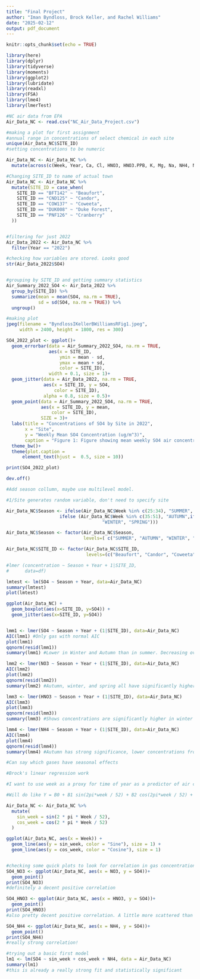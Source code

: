 ```yaml
---
title: "Final Project"
author: "Iman Byndloss, Brock Keller, and Rachel Williams"
date: "2025-02-12"
output: pdf_document
---
```


```r
knitr::opts_chunk$set(echo = TRUE)

library(here)
library(dplyr)
library(tidyverse)
library(moments)
library(ggplot2)
library(lubridate)
library(readxl)
library(FSA)
library(lme4)
library(lmerTest)

```


```r
#NC air data from EPA
Air_Data_NC <- read.csv("NC_Air_Data_Project.csv")
```



```r
#making a plot for first assignment
#annual range in concentrations of select chemical in each site
unique(Air_Data_NC$SITE_ID)
#setting concentrations to be numeric

Air_Data_NC <- Air_Data_NC %>% 
  mutate(across(c(Week, Year, Ca, Cl, HNO3, HNO3.PPB, K, Mg, Na, NH4, NO3, SO2, SO2.PPB, SO4, TNO3,), as.numeric))

#Changing SITE_ID to name of actual town
Air_Data_NC <- Air_Data_NC %>% 
  mutate(SITE_ID = case_when(
    SITE_ID == "BFT142" ~ "Beaufort",
    SITE_ID == "CND125" ~ "Candor",
    SITE_ID == "COW137" ~ "Coweeta",
    SITE_ID == "DUK008" ~ "Duke Forest",
    SITE_ID == "PNF126" ~ "Cranberry"
  ))


#filtering for just 2022
Air_Data_2022 <- Air_Data_NC %>% 
  filter(Year == "2022")

#checking how variables are stored. Looks good
str(Air_Data_2022$SO4)


#grouping by SITE_ID and getting summary statistics
Air_Summary_2022_SO4 <- Air_Data_2022 %>% 
  group_by(SITE_ID) %>% 
  summarize(mean = mean(SO4, na.rm = TRUE),
            sd = sd(SO4, na.rm = TRUE)) %>% 
  ungroup()

#making plot
jpeg(filename = "ByndlossIKellerBWilliamsRFig1.jpeg", 
     width = 2400, height = 1800, res = 300)

SO4_2022_plot <- ggplot()+
  geom_errorbar(data = Air_Summary_2022_SO4, na.rm = TRUE,
                aes(x = SITE_ID, 
                    ymin = mean - sd,
                    ymax = mean + sd,
                    color = SITE_ID),
                width = 0.1, size = 1)+
  geom_jitter(data = Air_Data_2022, na.rm = TRUE,
              aes(x = SITE_ID, y = SO4, 
                  color = SITE_ID),
              alpha = 0.8, size = 0.5)+
  geom_point(data = Air_Summary_2022_SO4, na.rm = TRUE,
             aes(x = SITE_ID, y = mean,
                 color = SITE_ID),
             SIZE = 3)+
  labs(title = "Concentrations of SO4 by Site in 2022",
       x = "Site",
       y = "Weekly Mean SO4 Concentration (ug/m^3)",
       caption = "Figure 1: Figure showing mean weekly SO4 air concentration \n in 2022 across five EPA air monitoring sites in North Carolina.")+
  theme_bw()+ 
  theme(plot.caption = 
      element_text(hjust =  0.5, size = 10))

print(SO4_2022_plot)

dev.off()
```


```r

#Add season collumn, maybe use multilevel model.

#1/Site generates random variable, don't need to specify site

Air_Data_NC$Season <- ifelse(Air_Data_NC$Week %in% c(25:34), "SUMMER",
                    ifelse (Air_Data_NC$Week %in% c(35:51), "AUTUMN",ifelse (Air_Data_NC$Week %in% c(52, 53, 1, 2, 3, 4, 5, 6, 7, 8, 9, 10, 11), 
                                    "WINTER", "SPRING")))

Air_Data_NC$Season <- factor(Air_Data_NC$Season,
                             levels=( c("SUMMER", "AUTUMN", "WINTER", "SPRING")))

Air_Data_NC$SITE_ID <- factor(Air_Data_NC$SITE_ID,
                              levels=(c("Beaufort", "Candor", "Coweeta","Cranberry","Duke Forest")))

#lmer (concentration ~ Season + Year + 1|SITE_ID,
#      data=df)

lmtest <- lm(SO4 ~ Season + Year, data=Air_Data_NC)
summary(lmtest)
plot(lmtest)

ggplot(Air_Data_NC) +
  geom_boxplot(aes(x=SITE_ID, y=SO4)) +
  geom_jitter(aes(x=SITE_ID, y=SO4))


lmm1 <- lmer(SO4 ~ Season + Year + (1|SITE_ID), data=Air_Data_NC)
AIC(lmm1) #Only gas with normal AIC
plot(lmm1)
qqnorm(resid(lmm1)) 
summary(lmm1) #Lower in Winter and Autumn than in summer. Decreasing over time in the target years. 

lmm2 <- lmer(NO3 ~ Season + Year + (1|SITE_ID), data=Air_Data_NC)
AIC(lmm2)
plot(lmm2)
qqnorm(resid(lmm2)) 
summary(lmm2) #Autumn, winter, and spring all have significantly higher concentrations than in summer. 

lmm3 <- lmer(HNO3 ~ Season + Year + (1|SITE_ID), data=Air_Data_NC)
AIC(lmm3)
plot(lmm3)
qqnorm(resid(lmm3)) 
summary(lmm3) #Shows concentrations are significantly higher in winter and spring than summer

lmm4 <- lmer(NH4 ~ Season + Year + (1|SITE_ID), data=Air_Data_NC)
AIC(lmm4)
plot(lmm4)
qqnorm(resid(lmm4)) 
summary(lmm4) #Autumn has strong significance, lower concentrations from Summer. It has also been getting lower over the target years. 

#Can say which gases have seasonal effects

```



```r
#Brock's linear regression work

#I want to use week as a proxy for time of year as a predictor of air concentration of whatever gas. I want to convert the week value (1-52) into a sin and cosine wave transformation so that it fits for seasonality and is not treated as a linear variable which would not make sense here (week 52 is close to week 1 and summer is in the middle). 

#Will do like Y = B0 + B1 sin(2pi*week / 52) + B2 cos(2pi*week / 52) + B3 + B4 + E. Thinking to use concentration of another gas as another predictor and also maybe site ID as a factor, though that might be overfitting. 

Air_Data_NC <- Air_Data_NC %>% 
  mutate(
    sin_week = sin(2 * pi * Week / 52),
    cos_week = cos(2 * pi * Week / 52)
  )

ggplot(Air_Data_NC, aes(x = Week)) +
  geom_line(aes(y = sin_week, color = "Sine"), size = 1) +
  geom_line(aes(y = cos_week, color = "Cosine"), size = 1) 


#checking some quick plots to look for correlation in gas concentrations
SO4_NO3 <- ggplot(Air_Data_NC, aes(x = NO3, y = SO4))+
  geom_point()
print(SO4_NO3)
#definitely a decent positive correlation

SO4_HNO3 <- ggplot(Air_Data_NC, aes(x = HNO3, y = SO4))+
  geom_point()
print(SO4_HNO3)
#also pretty decent positive correlation. A little more scattered than previous

SO4_NH4 <- ggplot(Air_Data_NC, aes(x = NH4, y = SO4))+
  geom_point()
print(SO4_NH4)
#really strong correlation!

#trying out a basic first model
lm1 <- lm(SO4 ~ sin_week + cos_week + NH4, data = Air_Data_NC)
summary(lm1)
#this is already a really strong fit and statistically significant
```






